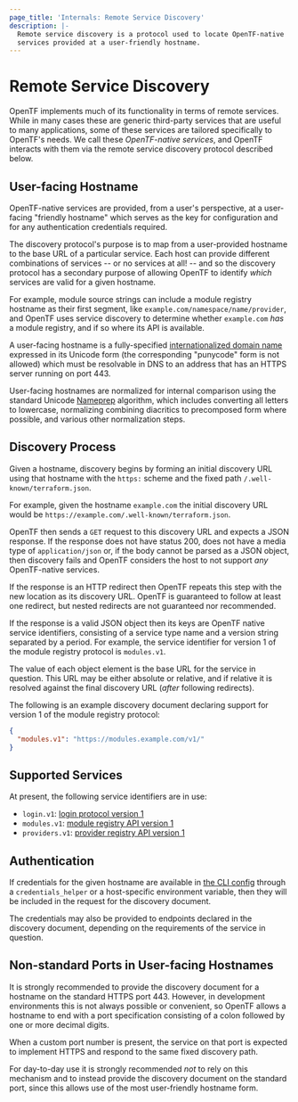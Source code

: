 ```yaml
---
page_title: 'Internals: Remote Service Discovery'
description: |-
  Remote service discovery is a protocol used to locate OpenTF-native
  services provided at a user-friendly hostname.
---
```


# Remote Service Discovery

OpenTF implements much of its functionality in terms of remote services.
While in many cases these are generic third-party services that are useful
to many applications, some of these services are tailored specifically to
OpenTF's needs. We call these _OpenTF-native services_, and OpenTF
interacts with them via the remote service discovery protocol described below.

## User-facing Hostname

OpenTF-native services are provided, from a user's perspective, at a
user-facing "friendly hostname" which serves as the key for configuration and
for any authentication credentials required.

The discovery protocol's purpose is to map from a user-provided hostname to
the base URL of a particular service. Each host can provide different
combinations of services -- or no services at all! -- and so the discovery
protocol has a secondary purpose of allowing OpenTF to identify _which_
services are valid for a given hostname.

For example, module source strings can include a module registry hostname
as their first segment, like `example.com/namespace/name/provider`, and
OpenTF uses service discovery to determine whether `example.com` _has_
a module registry, and if so where its API is available.

A user-facing hostname is a fully-specified
[internationalized domain name](https://en.wikipedia.org/wiki/Internationalized_domain_name)
expressed in its Unicode form (the corresponding "punycode" form is not allowed)
which must be resolvable in DNS to an address that has an HTTPS server running
on port 443.

User-facing hostnames are normalized for internal comparison using the
standard Unicode [Nameprep](https://en.wikipedia.org/wiki/Nameprep) algorithm,
which includes converting all letters to lowercase, normalizing combining
diacritics to precomposed form where possible, and various other normalization
steps.

## Discovery Process

Given a hostname, discovery begins by forming an initial discovery URL
using that hostname with the `https:` scheme and the fixed path
`/.well-known/terraform.json`.

For example, given the hostname `example.com` the initial discovery URL
would be `https://example.com/.well-known/terraform.json`.

OpenTF then sends a `GET` request to this discovery URL and expects a
JSON response. If the response does not have status 200, does not have a media
type of `application/json` or, if the body cannot be parsed as a JSON object,
then discovery fails and OpenTF considers the host to not support _any_
OpenTF-native services.

If the response is an HTTP redirect then OpenTF repeats this step with the
new location as its discovery URL. OpenTF is guaranteed to follow at least
one redirect, but nested redirects are not guaranteed nor recommended.

If the response is a valid JSON object then its keys are OpenTF native
service identifiers, consisting of a service type name and a version string
separated by a period. For example, the service identifier for version 1 of
the module registry protocol is `modules.v1`.

The value of each object element is the base URL for the service in question.
This URL may be either absolute or relative, and if relative it is resolved
against the final discovery URL (_after_ following redirects).

The following is an example discovery document declaring support for
version 1 of the module registry protocol:

```json
{
  "modules.v1": "https://modules.example.com/v1/"
}
```

## Supported Services

At present, the following service identifiers are in use:

* `login.v1`: [login protocol version 1](/opentf/cli/commands/login)
* `modules.v1`: [module registry API version 1](/opentf/internals/module-registry-protocol)
* `providers.v1`: [provider registry API version 1](/opentf/internals/provider-registry-protocol)

## Authentication

If credentials for the given hostname are available in
[the CLI config](/opentf/cli/config/config-file#Credentials) through a `credentials_helper` or a host-specific environment variable, then they will be included in the request for the discovery document.

The credentials may also be provided to endpoints declared in the discovery
document, depending on the requirements of the service in question.

## Non-standard Ports in User-facing Hostnames

It is strongly recommended to provide the discovery document for a hostname
on the standard HTTPS port 443. However, in development environments this is
not always possible or convenient, so OpenTF allows a hostname to end
with a port specification consisting of a colon followed by one or more
decimal digits.

When a custom port number is present, the service on that port is expected to
implement HTTPS and respond to the same fixed discovery path.

For day-to-day use it is strongly recommended _not_ to rely on this mechanism
and to instead provide the discovery document on the standard port, since this
allows use of the most user-friendly hostname form.
